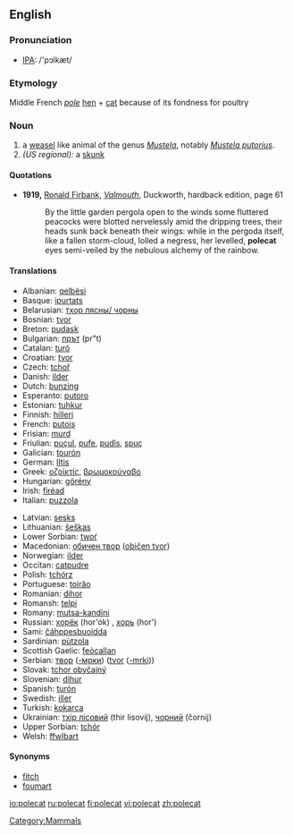 ==English==
=== Pronunciation ===
*[[w:IPA|IPA]]: /'pɔlkæt/
===Etymology===
Middle French ''[[pole]]'' [[hen]] + [[cat]] because of its fondness for poultry
===Noun===
{{wikipedia}}
{{en-noun}}
#a [[weasel]] like animal of the genus ''[[Mustela]]'', notably ''[[Mustela putorius]]''.
#''(US regional):'' a [[skunk]]

====Quotations====
*'''1919,''' [[w:Ronald Firbank|Ronald Firbank]], ''[[w:Valmouth|Valmouth]]'', Duckworth, hardback edition, page 61
*: By the little garden pergola open to the winds some fluttered peacocks were blotted nervelessly amid the dripping trees, their heads sunk back beneath their wings: while in the pergoda itself, like a fallen storm-cloud, lolled a negress, her levelled, '''polecat''' eyes semi-veiled by the nebulous alchemy of the rainbow.

====Translations====
{{top}}
*Albanian: [[qelbësi]]
*Basque: [[ipurtats]]
*Belarusian: [[тхор лясны/ чорны]]
*Bosnian: [[tvor]] {{m}}
*Breton: [[pudask]]
*Bulgarian: [[прът]] (pr"t)
*Catalan: [[turó]]
*Croatian: [[tvor]]
*Czech: [[tchoř]]
*Danish: [[ilder]]
*Dutch: [[bunzing]] {{m}}
*Esperanto: [[putoro]]
*Estonian: [[tuhkur]]
*Finnish: [[hilleri]]
*French: [[putois]] {{m}}
*Frisian: [[murd]]
*Friulian: [[puçul]], [[pufe]], [[pudîs]], [[spuç]]
*Galician: [[tourón]]
*German: [[Iltis]] {{m}}
*Greek: [[οζοϊκτίς]], [[βρωμοκούναβο]]
*Hungarian: [[görény]]
*Irish: [[firéad]]
*Italian: [[puzzola]] {{f}}
{{mid}}
*Latvian: [[sesks]]
*Lithuanian: [[šeškas]]
*Lower Sorbian: [[twoŕ]]
*Macedonian: [[обичен твор]] ([[običen tvor]])
*Norwegian: [[ilder]]
*Occitan: [[catpudre]]
*Polish: [[tchórz]]
*Portuguese: [[toirăo]]
*Romanian: [[dihor]]
*Romansh: [[telpi]]
*Romany: [[mutsa-kandini]] {{f}}
*Russian: [[хорёк]] (hor'ók) {{m}}, [[хорь]] (hor') {{m}}
*Sami: [[čáhppesbuoidda]]
*Sardinian: [[pùtzola]]
*Scottish Gaelic: [[feòcallan]]
*Serbian: [[твор]] ([[-мрки]]) ([[tvor]] ([[-mrki]]))
*Slovak: [[tchor obyčajný]]
*Slovenian: [[dihur]] {{m}}
*Spanish: [[turón]] {{m}}
*Swedish: [[iller]]
*Turkish: [[kokarca]]
*Ukrainian: [[тхiр лiсовий]] (thir lisovij), [[чорний]] (čornij)
*Upper Sorbian: [[tchór]]
*Welsh: [[ffwlbart]]
{{bottom}}

====Synonyms====
* [[fitch]]
* [[foumart]]

[[Category:Mammals]]

[[io:polecat]]
[[ru:polecat]]
[[fi:polecat]]
[[vi:polecat]]
[[zh:polecat]]
